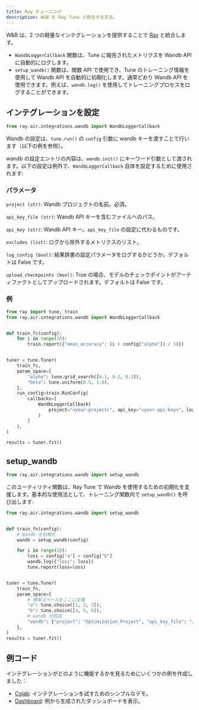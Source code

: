 ```yaml
---
title: Ray チューニング
description: W&B を Ray Tune と統合する方法。
---
```


W&B は、2 つの軽量なインテグレーションを提供することで [Ray](https://github.com/ray-project/ray) と統合します。

- `WandbLoggerCallback` 関数は、Tune に報告されたメトリクスを Wandb API に自動的にログします。
- `setup_wandb()` 関数は、関数 API で使用でき、Tune のトレーニング情報を使用して Wandb API を自動的に初期化します。通常どおり Wandb API を使用できます。例えば、`wandb.log()` を使用してトレーニングプロセスをログすることができます。

## インテグレーションを設定

```python
from ray.air.integrations.wandb import WandbLoggerCallback
```

Wandb の設定は、`tune.run()` の `config` 引数に wandb キーを渡すことで行います（以下の例を参照）。

wandb の設定エントリの内容は、`wandb.init()` にキーワード引数として渡されます。以下の設定は例外で、`WandbLoggerCallback` 自体を設定するために使用されます:

### パラメータ

`project (str)`: Wandb プロジェクトの名前。必須。

`api_key_file (str)`: Wandb API キーを含むファイルへのパス。

`api_key (str)`: Wandb API キー。`api_key_file` の設定に代わるものです。

`excludes (list)`: ログから除外するメトリクスのリスト。

`log_config (bool)`: 結果辞書の設定パラメータをログするかどうか。デフォルトは False です。

`upload_checkpoints (bool)`: True の場合、モデルのチェックポイントがアーティファクトとしてアップロードされます。デフォルトは False です。

### 例

```python
from ray import tune, train
from ray.air.integrations.wandb import WandbLoggerCallback


def train_fc(config):
    for i in range(10):
        train.report({"mean_accuracy": (i + config["alpha"]) / 10})


tuner = tune.Tuner(
    train_fc,
    param_space={
        "alpha": tune.grid_search([0.1, 0.2, 0.3]),
        "beta": tune.uniform(0.5, 1.0),
    },
    run_config=train.RunConfig(
        callbacks=[
            WandbLoggerCallback(
                project="<your-project>", api_key="<your-api-key>", log_config=True
            )
        ]
    ),
)

results = tuner.fit()
```

## setup_wandb

```python
from ray.air.integrations.wandb import setup_wandb
```

このユーティリティ関数は、Ray Tune で Wandb を使用するための初期化を支援します。基本的な使用法として、トレーニング関数内で `setup_wandb()` を呼び出します:

```python
from ray.air.integrations.wandb import setup_wandb


def train_fn(config):
    # Wandb を初期化
    wandb = setup_wandb(config)

    for i in range(10):
        loss = config["a"] + config["b"]
        wandb.log({"loss": loss})
        tune.report(loss=loss)


tuner = tune.Tuner(
    train_fn,
    param_space={
        # 検索スペースをここに定義
        "a": tune.choice([1, 2, 3]),
        "b": tune.choice([4, 5, 6]),
        # wandb の設定
        "wandb": {"project": "Optimization_Project", "api_key_file": "/path/to/file"},
    },
)
results = tuner.fit()
```

## 例コード

インテグレーションがどのように機能するかを見るためにいくつかの例を作成しました：

* [Colab](http://wandb.me/raytune-colab): インテグレーションを試すためのシンプルなデモ。
* [Dashboard](https://wandb.ai/anmolmann/ray_tune): 例から生成されたダッシュボードを表示。